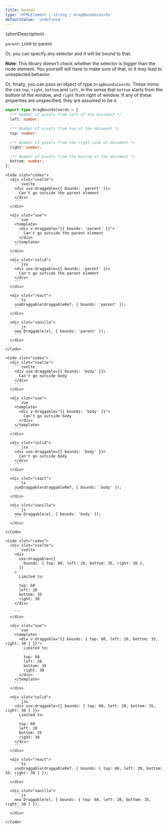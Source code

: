 ```yaml
---
title: bounds
type: 'HTMLElement | string | DragBoundsCoords'
defaultValue: 'undefined'
---
```





<p>{shortDescription}</p>

`parent`: Limit to parent

Or, you can specify any selector and it will be bound to that.

**Note**: This library doesn't check whether the selector is bigger than the node element.
You yourself will have to make sure of that, or it may lead to unexpected behavior.

Or, finally, you can pass an object of type `DragBoundsCoords`.
These mimic the css `top`, `right`, `bottom` and `left`, in the sense that `bottom` starts from the bottom of the window, and `right` from right of window.
If any of these properties are unspecified, they are assumed to be `0`.

```ts
export type DragBoundsCoords = {
  /** Number of pixels from left of the document */
  left: number;

  /** Number of pixels from top of the document */
  top: number;

  /** Number of pixels from the right side of document */
  right: number;

  /** Number of pixels from the bottom of the document */
  bottom: number;
};
```

<Examples client:load>
  <Example>
    <ParentBoundsExample client:visible slot="demo" />

    <Code slot="codes">
      <div slot="svelte">
        ```svelte
        <div use:draggable={{ bounds: 'parent' }}>
          Can't go outside the parent element
        </div>
        ```
      </div>

      <div slot="vue">
        ```vue
        <template>
          <div v-draggable="{{ bounds: 'parent' }}">
            Can't go outside the parent element
          </div>
        </template>
        ```
      </div>

      <div slot="solid">
        ```jsx
        <div use:draggable={{ bounds: 'parent' }}>
          Can't go outside the parent element
        </div>
        ```
      </div>

      <div slot="react">
        ```ts
        useDraggable(draggableRef, { bounds: 'parent' });
        ```
      </div>

      <div slot="vanilla">
        ```js
        new Draggable(el, { bounds: 'parent' });
        ```
      </div>

    </Code>

  </Example>

  <Example>
    <BodyBoundsExample client:visible slot="demo" />

    <Code slot="codes">
      <div slot="svelte">
        ```svelte
        <div use:draggable={{ bounds: 'body' }}>
          Can't go outside body
        </div>
        ```
      </div>

      <div slot="vue">
        ```vue
        <template>
          <div v-draggable="{{ bounds: 'body' }}">
            Can't go outside body
          </div>
        </template>
        ```
      </div>

      <div slot="solid">
        ```jsx
        <div use:draggable={{ bounds: 'body' }}>
          Can't go outside body
        </div>
        ```
      </div>

      <div slot="react">
        ```ts
        useDraggable(draggableRef, { bounds: 'body' });
        ```
      </div>

      <div slot="vanilla">
        ```js
        new Draggable(el, { bounds: 'body' });
        ```
      </div>

    </Code>

  </Example>

  <Example>
    <CoordinateBoundsExample client:visible slot="demo" />

    <Code slot="codes">
      <div slot="svelte">
        ```svelte
        <div
          use:draggable={{
            bounds: { top: 60, left: 20, bottom: 35, right: 30 },
          }}
        >
          Limited to:

          top: 60
          left: 20
          bottom: 35
          right: 30
        </div>

        ```
      </div>

      <div slot="vue">
        ```vue
        <template>
          <div v-draggable="{{ bounds: { top: 60, left: 20, bottom: 35, right: 30 } }}">
            Limited to:

            top: 60
            left: 20
            bottom: 35
            right: 30
          </div>
        </template>
        ```
      </div>

      <div slot="solid">
        ```jsx
        <div use:draggable={{ bounds: { top: 60, left: 20, bottom: 35, right: 30 } }}>
          Limited to:

          top: 60
          left: 20
          bottom: 35
          right: 30
        </div>
        ```
      </div>

      <div slot="react">
        ```ts
        useDraggable(draggableRef, { bounds: { top: 60, left: 20, bottom: 35, right: 30 } });
        ```
      </div>

      <div slot="vanilla">
        ```js
        new Draggable(el, { bounds: { top: 60, left: 20, bottom: 35, right: 30 } });
        ```
      </div>

    </Code>

  </Example>
</Examples>
